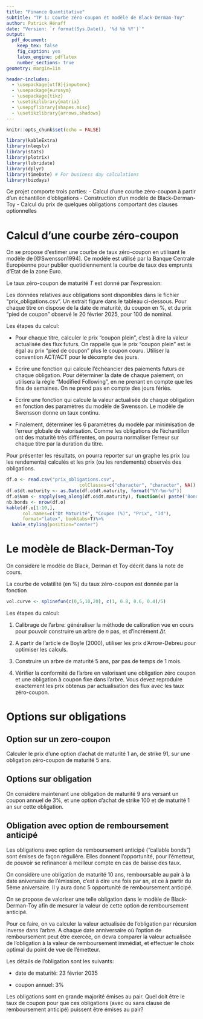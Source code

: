```yaml
---
title: "Finance Quantitative"
subtitle: "TP 1: Courbe zéro-coupon et modèle de Black-Derman-Toy"
author: Patrick Hénaff
date: "Version: `r format(Sys.Date(), '%d %b %Y')`"
output:
  pdf_document:
    keep_tex: false
    fig_caption: yes
    latex_engine: pdflatex
    number_sections: true
geometry: margin=1in

header-includes:
  - \usepackage[utf8]{inputenc}
  - \usepackage{eurosym}
  - \usepackage{tikz}
  - \usetikzlibrary{matrix}
  - \usepgflibrary{shapes.misc}
  - \usetikzlibrary{arrows,shadows}
---
```


```r
knitr::opts_chunk$set(echo = FALSE)
```

```r
library(kableExtra)
library(nleqslv)
library(stats)
library(plotrix)
library(lubridate)
library(dplyr)
library(timeDate) # For business day calculations
library(bizdays)
```

Ce projet comporte trois parties:
- Calcul d'une courbe zéro-coupon à partir d'un échantillon d'obligations
- Construction d'un modèle de Black-Derman-Toy
- Calcul du prix de quelques obligations comportant des clauses optionnelles


# Calcul d'une courbe zéro-coupon

On se propose d'estimer une courbe de taux zéro-coupon en utilisant le modèle de [@Swensson1994]. Ce modèle est utilisé par la Banque Centrale Européenne pour publier quotidiennement la courbe de taux des emprunts d'Etat de la zone Euro.

Le taux zéro-coupon de maturité $T$ est donné par l'expression:

\begin{align}
z(t) = & \beta_0 + \beta_1 \frac{1-\exp{-t/\tau_1}}{t/\tau_1} \\
       & + \beta_2 \left( \frac{1-\exp{-t/\tau_1}}{t/\tau_1} - \exp{-t/\tau_1} \right) \\
       & + \beta_3 \left( \frac{1-\exp{-t/\tau_2}}{t/\tau_2} - \exp{-t/\tau_2} \right) 
\end{align}

Les données relatives aux obligations sont disponibles dans le fichier "prix_obligations.csv". Un extrait figure dans le tableau ci-dessous.
Pour chaque titre on dispose de la date de maturité, du coupon en %, et du prix "pied de coupon" observé le 20 février 2025, pour 100 de nominal.

Les étapes du calcul:

- Pour chaque titre, calculer le prix "coupon plein", c'est à dire la valeur actualisée des flux futurs. On rappelle que le prix "coupon plein" est le égal au prix "pied de coupon" plus le coupon couru. Utiliser la convention ACT/ACT pour le décompte des jours.

- Ecrire une fonction qui calcule l'échéancier des paiements futurs de chaque obligation. Pour déterminer la date de chaque paiement, on utilisera la règle "Modified Following", en ne prenant en compte que les fins de semaines. On ne prend pas en compte des jours fériés.

- Ecrire une fonction qui calcule la valeur actualisée de chaque obligation en fonction des paramètres du modèle de Swensson. Le modèle de Swensson donne un taux continu.

- Finalement, déterminer les 6 paramètres du modèle par minimisation de l'erreur globale de valorisation. Comme les obligations de l'échantillon ont des maturité très différentes, on pourra normaliser l'erreur sur chaque titre par la duration du titre. 

Pour présenter les résultats, on pourra reporter sur un graphe les prix (ou les rendements) calculés et les prix (ou les rendements) observés des obligations.


```r
df.o <- read.csv("prix_obligations.csv",
                           colClasses=c("character", "character", NA))
df.o$dt.maturity <- as.Date(df.o$dt.maturity, format("%Y-%m-%d"))
df.o$Nom <- sapply(seq_along(df.o$dt.maturity), function(x) paste('Bond-',x, sep=''))
nb.bonds <- nrow(df.o)
kable(df.o[1:10,],
      col.names=c("Dt Maturité", "Coupon (%)", "Prix", "Id"),
      format="latex", booktabs=T)%>%
  kable_styling(position="center")
```

# Le modèle de Black-Derman-Toy

On considère le modèle de Black, Derman et Toy décrit dans la note de cours.

La courbe de volatilité (en %) du taux zéro-coupon est donnée par la fonction

```r
vol.curve <- splinefun(c(0,5,10,20), c(1, 0.8, 0.6, 0.4)/5)
```

Les étapes du calcul:

1. Calibrage de l'arbre: généraliser la méthode de calibration vue en cours pour pouvoir construire un arbre de $n$ pas, et d'incrément $\Delta t$.

2. A partir de l'article de Boyle (2000), utiliser les prix d'Arrow-Debreu pour optimiser les calculs. 
3. Construire un arbre de maturité 5 ans, par pas de temps de 1 mois. 

4. Vérifier la conformité de l'arbre en valorisant une obligation zéro coupon et une obligation à coupon fixe dans l'arbre. Vous devez reproduire exactement les prix obtenus par actualisation des flux avec les taux zéro-coupon.

# Options sur obligations

## Option sur un zero-coupon

Calculer le prix d'une option d'achat de maturité 1 an, de strike 91, sur une obligation zéro-coupon de maturité 5 ans.


## Options sur obligation

On considère maintenant une obligation de maturité 9 ans versant un coupon annuel de 3%, et une option d'achat de strike 100 et de maturité 1 an sur cette obligation.

## Obligation avec option de remboursement anticipé

Les obligations avec option de remboursement anticipé ("callable bonds") sont émises de façon régulière. Elles donnent l'opportunité, pour l'émetteur, de pouvoir se refinancer à meilleur compte en cas de baisse des taux.

On considère une obligation de maturité 10 ans, remboursable au pair à la date aniversaire de l'émission, c'est à dire une fois par an, et ce à partir du 5ème aniversaire. Il y aura donc 5 opportunité de remboursement anticipé.

On se propose de valoriser une telle obligation dans le modèle de Black-Derman-Toy afin de mesurer la valeur de cette option de remboursement anticipé.

Pour ce faire, on va calculer la valeur actualisée de l'obligation par récursion inverse dans l'arbre.
A chaque date anniversaire où l'option de remboursement peut être exercée, on devra comparer la valeur actualisée de l'obligation à la valeur de remboursement immédiat, et effectuer le choix optimal du point de vue de l'émetteur.

Les détails de l'obligation sont les suivants:

- date de maturité: 23 février 2035

- coupon annuel: 3%

Les obligations sont en grande majorité émises au pair. Quel doit être le taux de coupon pour que ces obligations (avec ou sans clause de remboursement anticipé) puissent être émises au pair?





